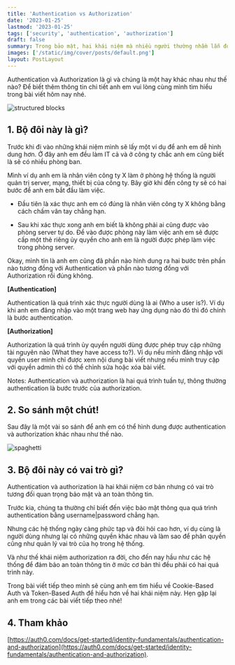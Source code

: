 ```yaml
---
title: 'Authentication vs Authorization'
date: '2023-01-25'
lastmod: '2023-01-25'
tags: ['security', 'authentication', 'authorization']
draft: false
summary: Trong bảo mật, hai khái niệm mà nhiều người thường nhầm lẫn đó là xác thực và ủy quyền. Trong bài viết hôm nay, mình sẽ cùng các bạn tìm hiểu những điều cơ bản của hai khái niệm này và giải thích cách chúng được định nghĩa.
images: ['/static/img/cover/posts/default.png']
layout: PostLayout
---
```


Authentication và Authorization là gì và chúng là một hay khác nhau như thế nào? Để biết thêm thông tin chi tiết anh em vui lòng cùng mình tìm hiểu trong bài viết hôm nay nhé.

![structured blocks](/static/img/posts/athenvsauthor.jpg)

<TOCInline toc={props.toc} asDisclosure toHeading={3} />

## 1. Bộ đôi này là gì?

Trước khi đi vào những khái niệm mình sẽ lấy một ví dụ để anh em dễ hình dung hơn. Ở đây anh em đều làm IT cả và ở công ty chắc anh em cũng biết là sẽ có nhiều phòng ban.

Mình ví dụ anh em là nhân viên công ty X làm ở phòng hệ thống là người quản trị server, mạng, thiết bị của công ty. Bây giờ khi đến công ty sẽ có hai bước để anh em bắt đầu làm việc.

- Đầu tiên là xác thực anh em có đúng là nhân viên công ty X không bằng cách chấm vân tay chẳng hạn.

- Sau khi xác thực xong anh em biết là không phải ai cũng được vào phòng server tự do. Để vào được phòng này làm việc anh em sẽ được cấp một thẻ riêng ủy quyền cho anh em là người được phép làm việc trong phòng server.

Okay, mình tin là anh em cũng đã phần nào hình dung ra hai bước trên phần nào tương đồng với Authentication và phần nào tương đồng với Authorization rồi đúng không.

**[Authentication]**

Authentication là quá trình xác thực người dùng là ai (Who a user is?). Ví dụ khi anh em đăng nhập vào một trang web hay ứng dụng nào đó thì đó chính là bước authentication.

**[Authorization]**

Authorization là quá trình ủy quyền người dùng được phép truy cập những tài nguyên nào (What they have access to?). Ví dụ nếu mình đăng nhập với quyền user mình chỉ được xem nội dung bài viết nhưng nếu mình truy cập với quyền admin thì có thể chỉnh sửa hoặc xóa bài viết.

Notes: Authentication và authorization là hai quá trình tuần tự, thông thường authentication là bước trước của authorization.

## 2. So sánh một chút!

Sau đây là một vài so sánh để anh em có thể hình dung được authentication và authorization khác nhau như thế nào.

![spaghetti](/static/img/posts/authenvsauthorcompare.png)

## 3. Bộ đôi này có vai trò gì?

Authentication và authorization là hai khái niệm cơ bản nhưng có vai trò tương đối quan trọng bảo mật và an toàn thông tin.

Trước kia, chúng ta thường chỉ biết đến việc bảo mật thông qua quá trình authentication bằng username|password chẳng hạn.

Nhưng các hệ thống ngày càng phức tạp và đòi hỏi cao hơn, ví dụ cùng là người dùng nhưng lại có những quyền khác nhau và làm sao để phân quyền cũng như quản lý vai trò của họ trong hệ thống.

Và như thế khái niệm authorization ra đời, cho đến nay hầu như các hệ thống để đảm bảo an toàn thông tin ở mức cơ bản thì đều phải có hai quá trình này.

Trong bài viết tiếp theo mình sẽ cùng anh em tìm hiểu về Cookie-Based Auth và Token-Based Auth để hiểu hơn về hai khái niệm này. Hẹn gặp lại anh em trong các bài viết tiếp theo nhé!

## 4. Tham khảo

[https://auth0.com/docs/get-started/identity-fundamentals/authentication-and-authorization](https://auth0.com/docs/get-started/identity-fundamentals/authentication-and-authorization).
